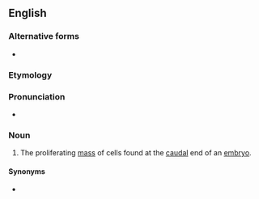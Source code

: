 ==English==

===Alternative forms===
* {{l|en|tail-bud}}

===Etymology===
{{compound|en|tail|bud}}

===Pronunciation===
* {{IPA|/ˈteɪlbʌd/|lang=en}}

===Noun===
{{en-noun}}

# {{lb|en|embryology}} The proliferating [[mass]] of cells found at the [[caudal]] end of an [[embryo]].

====Synonyms====
* {{l|en|caudal eminence}}
